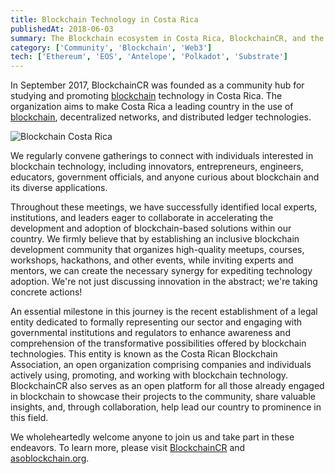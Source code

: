 ```yaml
---
title: Blockchain Technology in Costa Rica
publishedAt: 2018-06-03
summary: The Blockchain ecosystem in Costa Rica, BlockchainCR, and the Costa Rican Blockchain Association.
category: ['Community', 'Blockchain', 'Web3']
tech: ['Ethereum', 'EOS', 'Antelope', 'Polkadot', 'Substrate']
---
```


In September 2017, BlockchainCR was founded as a community hub for studying and promoting [blockchain](/web3) technology in Costa Rica. The organization aims to make Costa Rica a leading country in the use of [blockchain](/web3), decentralized networks, and distributed ledger technologies.

![Blockchain Costa Rica](/images/2018/06/blockchain-costa-rica.jpg)

We regularly convene gatherings to connect with individuals interested in blockchain technology, including innovators, entrepreneurs, engineers, educators, government officials, and anyone curious about blockchain and its diverse applications.

Throughout these meetings, we have successfully identified local experts, institutions, and leaders eager to collaborate in accelerating the development and adoption of blockchain-based solutions within our country. We firmly believe that by establishing an inclusive blockchain development community that organizes high-quality meetups, courses, workshops, hackathons, and other events, while inviting experts and mentors, we can create the necessary synergy for expediting technology adoption. We're not just discussing innovation in the abstract; we're taking concrete actions!

An essential milestone in this journey is the recent establishment of a legal entity dedicated to formally representing our sector and engaging with governmental institutions and regulators to enhance awareness and comprehension of the transformative possibilities offered by blockchain technologies. This entity is known as the Costa Rican Blockchain Association, an open organization comprising companies and individuals actively using, promoting, and working with blockchain technology. BlockchainCR also serves as an open platform for all those already engaged in blockchain to showcase their projects to the community, share valuable insights, and, through collaboration, help lead our country to prominence in this field.

We wholeheartedly welcome anyone to join us and take part in these endeavors. To learn more, please visit [BlockchainCR](https://www.meetup.com/es-ES/web3cr/) and [asoblockchain.org](https://asoblockchain.org/). 